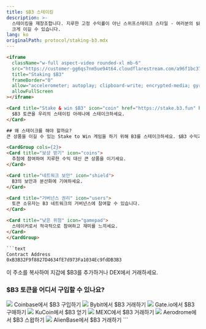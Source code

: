 ```yaml
---
title: $B3 스테이킹
description: >-
  스테이킹을 재창조합니다. 지루한 고정 수익률이 아닌 스위프스테이크 스타일 - 여러분의 $B3를 사용하여 운 기반 게임에서 스테이크를 확보하고
  크게 이길 수 있습니다.
lang: ko
originalPath: protocol/staking-b3.mdx
---
```

```html
<iframe
  className="w-full aspect-video rounded-xl mb-6"
  src="https://customer-gg6qs7nm5ue94t64.cloudflarestream.com/a96f1bc377aa869dd18364cf336c372c/iframe?muted=true&loop=true&autoplay=true&poster=https%3A%2F%2Fcustomer-gg6qs7nm5ue94t64.cloudflarestream.com%2Fa96f1bc377aa869dd18364cf336c372c%2Fthumbnails%2Fthumbnail.jpg%3Ftime%3D%26height%3D600"
  title="Staking $B3"
  frameBorder="0"
  allow="accelerometer; autoplay; clipboard-write; encrypted-media; gyroscope; picture-in-picture"
  allowFullScreen
></iframe>

<Card title="Stake & win $B3" icon="coin" href="https://stake.b3.fun" horizontal>
  $B3 토큰을 우리의 스테이킹 아레나에 스테이크하세요.
</Card>

## 왜 스테이크를 해야 할까요?
큰 상품을 이길 수 있는 Stake to Win 게임을 하기 위해 B3를 스테이크하세요. $B3 수익과 독점 보상을 얻으면서 말이죠.

<CardGroup cols={2}>
<Card title="보상 받기" icon="coins">
  추첨에 참여하여 지루한 수익 대신 큰 상품을 이기세요.
</Card>

<Card title="네트워크 보안" icon="shield">
  B3의 보안과 분산화에 기여하세요.
</Card>

<Card title="거버넌스 권리" icon="users">
  토큰 소유자는 B3 네트워크의 거버넌스에 참여할 수 있습니다.
</Card>

<Card title="낮은 위험" icon="gamepad">
  스테이커로서 적극적으로 참여하고 재미를 느끼세요.
</Card>
</CardGroup>

```text
Contract Address
0xB3B32F9f8827D4634fE7d973Fa1034Ec9fdDB3B3
```
이 주소를 복사하여 지갑에 $B3를 추가하거나 DEX에서 거래하세요.


### $B3 토큰을 어디서 구입할 수 있나요?

<CardGroup cols={3}>
  <Card title="Coinbase" href="https://www.coinbase.com/price/b3-base" horizontal>
    <img src="/images/coinbase-logo.svg" className="w-full bg-black aspect-video object-contain rounded-lg p-2 my-3" />
    Coinbase에서 $B3 구입하기
  </Card>

  <Card title="Bybit" href="https://www.bybit.com/en/trade/spot/B3/USDT" horizontal>
    <img src="/images/bybit-logo.svg" className="w-full bg-black aspect-video object-contain rounded-lg p-2 my-3" />
    Bybit에서 $B3 거래하기
  </Card>

  <Card title="Gate.io" href="https://www.gate.io/trade/B3_USDT" horizontal>
    <img src="/images/gateio-logo.svg" className="w-full bg-black aspect-video object-contain rounded-lg p-2 my-3" />
    Gate.io에서 $B3 구매하기
  </Card>

  <Card title="KuCoin" href="https://trade.kucoin.com/B3-USDT?utm_source=community_partner_info" horizontal>
    <img src="/images/kucoin-logo.avif" className="w-full bg-black aspect-video object-contain rounded-lg p-2 my-3" />
    KuCoin에서 $B3 얻기
  </Card>

  <Card title="MEXC" href="https://www.mexc.com/exchange/B3_USDT" horizontal>
    <img src="/images/mexc-logo.svg" className="w-full bg-black aspect-video object-contain rounded-lg p-2 my-3" />
    MEXC에서 $B3 거래하기
  </Card>

  <Card title="Aerodrome" href="https://aerodrome.finance/swap?from=eth&to=0xb3b32f9f8827d4634fe7d973fa1034ec9fddb3b3&chain0=8453&chain1=8453" horizontal>
    <img src="/images/aerodrome-logo.svg" className="w-full bg-black aspect-video object-contain rounded-lg p-2 my-3" />
    Aerodrome에서 $B3 스왑하기
  </Card>

  <Card title="AlienBase" href="https://app.alienbase.xyz/?outputCurrency=0xB3B32F9f8827D4634fE7d973Fa1034Ec9fddb3B3&chainId=8453" horizontal>
    <img src="/images/alienbase-logo.svg" className="w-full bg-black aspect-video object-contain rounded-lg p-2 my-3" />
    AlienBase에서 $B3 거래하기
  </Card>
</CardGroup>
```
